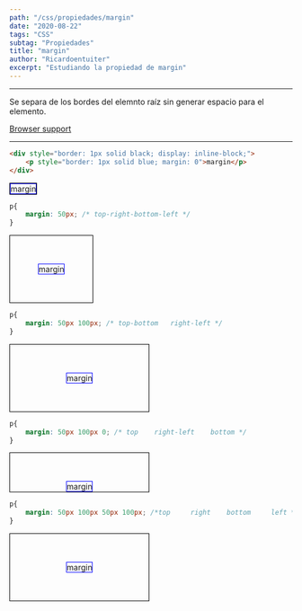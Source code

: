 ```yaml
---
path: "/css/propiedades/margin"
date: "2020-08-22"
tags: "CSS"
subtag: "Propiedades"
title: "margin"
author: "Ricardoentuiter"
excerpt: "Estudiando la propiedad de margin"
---
```


---
Se separa de los bordes del elemnto raíz sin generar espacio para el elemento.

[Browser support](https://caniuse.com/#search=margin)

---


```html
<div style="border: 1px solid black; display: inline-block;">
    <p style="border: 1px solid blue; margin: 0">margin</p>
</div>
```


<div style="border: 1px solid black; display: inline-block;">
    <p style="border: 1px solid blue; margin: 0">margin</p>
</div>



```css
p{
    margin: 50px; /* top-right-bottom-left */
}
```


<div style="border: 1px solid black; display: inline-block;">
    <p style="border: 1px solid blue; margin: 0; margin: 50px;">margin</p>
</div>




```css
p{
    margin: 50px 100px; /* top-bottom   right-left */
}
```


<div style="border: 1px solid black; display: inline-block;">
    <p style="border: 1px solid blue; margin: 0; margin: 50px 100px;">margin</p>
</div>




```css
p{
    margin: 50px 100px 0; /* top    right-left    bottom */
}
```


<div style="border: 1px solid black; display: inline-block;">
    <p style="border: 1px solid blue; margin: 0; margin: 50px 100px 0;">margin</p>
</div>




```css
p{
    margin: 50px 100px 50px 100px; /*top     right    bottom     left */
}
```


<div style="border: 1px solid black; display: inline-block;">
    <p style="border: 1px solid blue; margin: 0; margin: 50px 100px 50px 100px;">margin</p>
</div>



